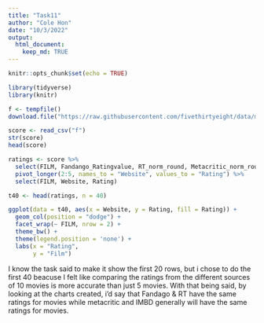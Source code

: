 ```yaml
---
title: "Task11"
author: "Cole Hon"
date: "10/3/2022"
output:
  html_document:
    keep_md: TRUE
---
```


```r
knitr::opts_chunk$set(echo = TRUE)
```

```r
library(tidyverse)
library(knitr)
```

```r
f <- tempfile()
download.file("https://raw.githubusercontent.com/fivethirtyeight/data/master/fandango/fandango_score_comparison.csv", "f")

score <- read_csv("f")
str(score)
head(score)


```


```r
ratings <- score %>%
  select(FILM, Fandango_Ratingvalue, RT_norm_round, Metacritic_norm_round, IMDB_norm_round) %>%
  pivot_longer(2:5, names_to = "Website", values_to = "Rating") %>%
  select(FILM, Website, Rating)
```


```r
t40 <- head(ratings, n = 40)
```


```r
ggplot(data = t40, aes(x = Website, y = Rating, fill = Rating)) +
  geom_col(position = "dodge") +
  facet_wrap(~ FILM, nrow = 2) +
  theme_bw() +
  theme(legend.position = 'none') +
  labs(x = "Rating",
       y = "Film")
```

I know the task said to make it show the first 20 rows, but i chose to do the first 40 beacuse I felt like comparing the ratings from the different sources of 10 movies is more accurate than just 5 movies. With that being said, by looking at the charts created, i'd say that Fandago & RT have the same ratings for movies while metacritic and IMBD generally will have the same ratings for movies.






